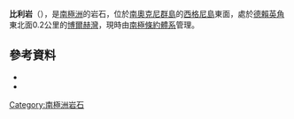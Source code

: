 {{multiple issues|
{{expand|time=2016-12-08T09:40:45+00:00}}
{{refimprove|time=2016-12-08T09:40:45+00:00}}
{{update|time=2016-12-08T09:40:45+00:00}}
}}
{{Coord|60|43|S|45|37|W|source:GNIS|display=title}}

'''比利岩'''（{{lang-en|Billie Rocks}}），是[[南極洲|南極洲]]的岩石，位於[[南奧克尼群島|南奧克尼群島]]的[[西格尼島|西格尼島]]東面，處於[[德賴英角|德賴英角]]東北面0.2公里的[[博爾赫灣|博爾赫灣]]，現時由[[南極條約體系|南極條約體系]]管理。

==參考資料==
*{{cite gnis | type = antarid | id = 1371| name = Billie Rocks | accessdate = 2011-07-03}}
*{{usgs-gazetteer|id=1371}}

{{Antarctica-geo-stub}}
[[Category:南極洲岩石|Category:南極洲岩石]]